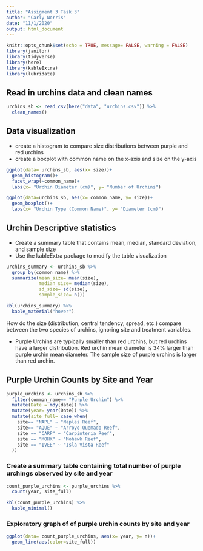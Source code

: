```yaml
---
title: "Assigment 3 Task 3"
author: "Carly Norris"
date: "11/1/2020"
output: html_document
---
```


```r
knitr::opts_chunk$set(echo = TRUE, message= FALSE, warning = FALSE)
library(janitor)
library(tidyverse)
library(here)
library(kableExtra)
library(lubridate)
```


## Read in urchins data and clean names

```r
urchins_sb <- read_csv(here("data", "urchins.csv")) %>% 
  clean_names()
```

## Data visualization

- create a histogram to compare size distributions between purple and red urchins
- create a boxplot with common name on the x-axis and size on the y-axis

```r
ggplot(data= urchins_sb, aes(x= size))+
  geom_histogram()+
  facet_wrap(~common_name)+
  labs(x= "Urchin Diameter (cm)", y= "Number of Urchins")
```

```r
ggplot(data=urchins_sb, aes(x= common_name, y= size))+
  geom_boxplot()+
  labs(x= "Urchin Type (Common Name)", y= "Diameter (cm)")
```

## Urchin Descriptive statistics

- Create a summary table that contains mean, median, standard deviation, and sample size
- Use the kableExtra package to modify the table visualization

```r
urchins_summary <- urchins_sb %>% 
  group_by(common_name) %>% 
  summarize(mean_size= mean(size),
            median_size= median(size),
            sd_size= sd(size),
            sample_size= n())

kbl(urchins_summary) %>% 
  kable_material("hover")
```

How do the size (distribution, central tendency, spread, etc.) compare between the two species of urchins, ignoring site and treatment variables. 

- Purple Urchins are typically smaller than red urchins, but red urchins have a larger distribution. Red urchin mean diameter is 34% larger than purple urchin mean diameter. The sample size of purple urchins is larger than red urchin. 

## Purple Urchin Counts by Site and Year

```r
purple_urchins <- urchins_sb %>% 
  filter(common_name== "Purple Urchin") %>% 
  mutate(Date = mdy(date)) %>% 
  mutate(year= year(Date)) %>% 
  mutate(site_full= case_when(
    site== "NAPL" ~ "Naples Reef",
    site== "AQUE" ~ "Arroyo Quemado Reef",
    site == "CARP" ~ "Carpinteria Reef",
    site == "MOHK" ~ "Mohawk Reef",
    site == "IVEE" ~ "Isla Vista Reef"
  ))
```

### Create a summary table containing total number of purple urchings observed by site and year

```r
count_purple_urchins <- purple_urchins %>% 
  count(year, site_full)

kbl(count_purple_urchins) %>% 
  kable_minimal()
```

### Exploratory graph of of purple urchin counts by site and year

```r
ggplot(data= count_purple_urchins, aes(x= year, y= n))+
  geom_line(aes(color=site_full))
```











